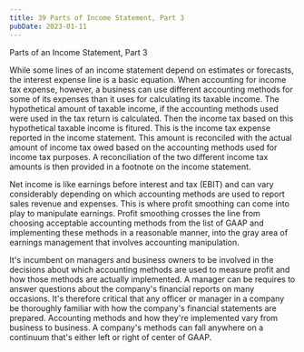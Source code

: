 ```yaml
---
title: 39 Parts of Income Statement, Part 3
pubDate: 2023-01-11
---
```


Parts of an Income Statement, Part 3

While some lines of an income statement depend on estimates or forecasts, the interest expense line is a basic equation. When accounting for income tax expense, however, a business can use different accounting methods for some of its expenses than it uses for calculating its taxable income. The hypothetical amount of taxable income, if the accounting methods used were used in the tax return is calculated. Then the income tax based on this hypothetical taxable income is fitured. This is the income tax expense reported in the income statement. This amount is reconciled with the actual amount of income tax owed based on the accounting methods used for income tax purposes. A reconciliation of the two different income tax amounts is then provided in a footnote on the income statement.

Net income is like earnings before interest and tax (EBIT) and can vary considerably depending on which accounting methods are used to report sales revenue and expenses. This is where profit smoothing can come into play to manipulate earnings. Profit smoothing crosses the line from choosing acceptable accounting methods from the list of GAAP and implementing these methods in a reasonable manner, into the gray area of earnings management that involves accounting manipulation.

It's incumbent on managers and business owners to be involved in the decisions about which accounting methods are used to measure profit and how those methods are actually implemented. A manager can be requires to answer questions about the company's financial reports on many occasions. It's therefore critical that any officer or manager in a company be thoroughly familiar with how the company's financial statements are prepared. Accounting methods and how they're implemented vary from business to business. A company's methods can fall anywhere on a continuum that's either left or right of center of GAAP.